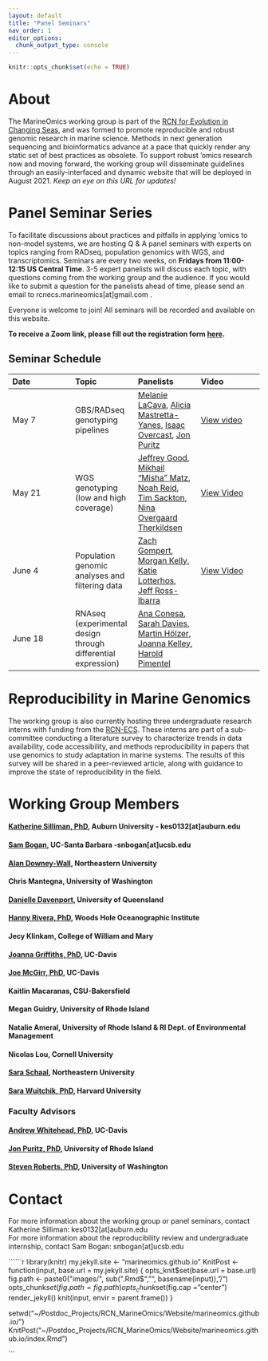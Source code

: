 ```yaml
---
layout: default
title: "Panel Seminars"
nav_order: 1
editor_options: 
  chunk_output_type: console
---
```


```r
knitr::opts_chunk$set(echo = TRUE)
```

# About

The MarineOmics working group is part of the [RCN for Evolution in Changing Seas](https://rcn-ecs.github.io/), and was formed to promote reproducible and robust genomic research in marine science. Methods in next generation sequencing and bioinformatics advance at a pace that quickly render any static set of best practices as obsolete. To support robust 'omics research now and moving forward, the working group will disseminate guidelines through an easily-interfaced and dynamic website that will be deployed in August 2021. *Keep an eye on this URL for updates!*

# Panel Seminar Series

To facilitate discussions about practices and pitfalls in applying 'omics to non-model systems, we are hosting Q & A panel seminars with experts on topics ranging from RADseq, population genomics with WGS, and transcriptomics. Seminars are every two weeks, on **Fridays from 11:00-12:15 US Central Time**. 3-5 expert panelists will discuss each topic, with questions coming from the working group and the audience. If you would like to submit a question for the panelists ahead of time, please send an email to rcnecs.marineomics[at]gmail.com . 

Everyone is welcome to join! All seminars will be recorded and available on this website.    

**To receive a Zoom link, please fill out the registration form [here](
https://auburn.zoom.us/meeting/register/tZ0ode2rpz4sG9Il_TuYexWfqd6HyjdQ58Zi).**  

## Seminar Schedule

| Date        | Topic       | Panelists     | Video     |
| :---        | :---        | :---          | :---      |
| May 7         | GBS/RADseq genotyping pipelines     | [Melanie LaCava](https://melanielacava.weebly.com/), [Alicia Mastretta-Yanes](http://mastrettayanes-lab.org/), [Isaac Overcast](https://isaacovercast.github.io/), [Jon Puritz](https://www.marineevoeco.com/)   | [View video](https://www.youtube.com/watch?v=C74GBESeIq4)     |
| May 21       |  WGS genotyping (low and high coverage)     | [Jeffrey Good](http://www.thegoodlab.org/), [Mikhail "Misha" Matz](https://matzlab.weebly.com/), [Noah Reid](http://nreid.github.io/), [Tim Sackton](https://scholar.harvard.edu/tsackton), [Nina Overgaard Therkildsen](https://www.therkildsenlab.com/) | [View Video](https://www.youtube.com/watch?v=ObJ3OT3dwSw)    |
| June 4       |  Population genomic analyses and filtering data     | [Zach Gompert](https://gompertlab.com/), [Morgan Kelly](http://www.morgankelly.biology.lsu.edu/), [Katie Lotterhos](https://sites.google.com/site/katielotterhos/home), [Jeff Ross-Ibarra](https://rilab.ucdavis.edu/) |  [View Video](https://youtu.be/dZyuqVEGPMo)   |
| June 18       |  RNAseq (experimental design through differential expression)     | [Ana Conesa](http://conesalab.org/), [Sarah Davies](http://sites.bu.edu/davieslab/), [Martin Hölzer](https://hoelzer-lab.github.io/), [Joanna Kelley](https://labs.wsu.edu/genomes/), [Harold Pimentel](https://pimentellab.com/)     |     |

# Reproducibility in Marine Genomics  
The working group is also currently hosting three undergraduate research interns with funding from the [RCN-ECS](https://rcn-ecs.github.io/). These interns are part of a sub-committee conducting a literature survey to characterize trends in data availability, code accessibility, and methods reproducibility in papers that use genomics to study adaptation in marine systems. The results of this survey will be shared in a peer-reviewed article, along with guidance to improve the state of reproducibility in the field. 

# Working Group Members  

#### [Katherine Silliman, PhD](https://ksilliman.weebly.com/), Auburn University - kes0132[at]auburn.edu
#### [Sam Bogan](http://www.hofmannlab.com/sam-bogan.html), UC-Santa Barbara -snbogan[at]ucsb.edu
#### [Alan Downey-Wall](https://cos.northeastern.edu/people/alan-downey-wall/), Northeastern University 
#### Chris Mantegna, University of Washington  
#### [Danielle Davenport](https://www.researchgate.net/profile/Danielle-Davenport-2), University of Queensland  
#### [Hanny Rivera, PhD](https://www2.whoi.edu/staff/hrivera/), Woods Hole Oceanographic Institute  
#### Jecy Klinkam, College of William and Mary  
#### [Joanna Griffiths, PhD](https://joannasgriffiths.wordpress.com/), UC-Davis
#### [Joe McGirr, PhD](https://joemcgirr.github.io/), UC-Davis 
#### Kaitlin Macaranas, CSU-Bakersfield 
#### Megan Guidry, University of Rhode Island
#### Natalie Ameral, University of Rhode Island & RI Dept. of Environmental Management  
#### Nicolas Lou, Cornell University
#### [Sara Schaal](https://schaals.wixsite.com/smschaal), Northeastern University 
#### [Sara Wuitchik, PhD](https://sjswuitchik.weebly.com/), Harvard University


### Faculty Advisors
#### [Andrew Whitehead, PhD](https://whiteheadresearch.wordpress.com/), UC-Davis 
#### [Jon Puritz, PhD](https://www.marineevoeco.com/), University of Rhode Island 
#### [Steven Roberts, PhD](http://faculty.washington.edu/sr320/?page_id=10850), University of Washington



# Contact 
For more information about the working group or panel seminars, contact Katherine Silliman: kes0132[at]auburn.edu  
For more information about the reproducibility review and undergraduate internship, contact Sam Bogan: snbogan[at]ucsb.edu



``````r
library(knitr)
my.jekyll.site <- "marineomics.github.io"
KnitPost <- function(input, base.url = my.jekyll.site) {
  opts_knit$set(base.url = base.url)
  fig.path <- paste0("images/", sub(".Rmd$", "", basename(input)), "/")
  opts_chunk$set(fig.path = fig.path)
  opts_chunk$set(fig.cap = "center")
  render_jekyll()
  knit(input, envir = parent.frame())
}

setwd("~/Postdoc_Projects/RCN_MarineOmics/Website/marineomics.github.io/")
KnitPost("~/Postdoc_Projects/RCN_MarineOmics/Website/marineomics.github.io/index.Rmd")

```
